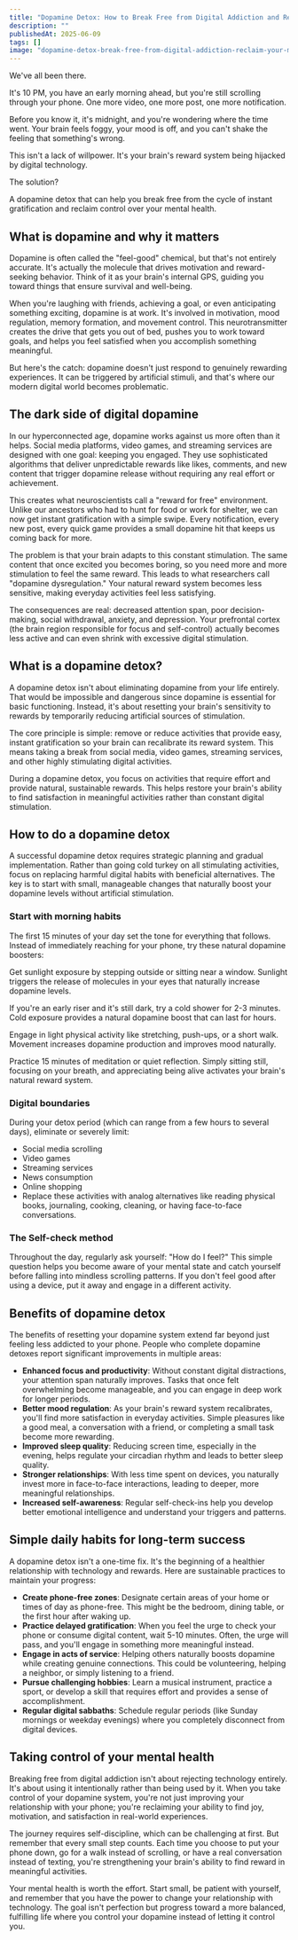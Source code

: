 ```yaml
---
title: "Dopamine Detox: How to Break Free from Digital Addiction and Reclaim Your Mental Health"
description: ""
publishedAt: 2025-06-09
tags: []
image: "dopamine-detox-break-free-from-digital-addiction-reclaim-your-mental-health.jpg"
---
```



<BlogPageLayout frontmatter={frontmatter}>
We've all been there.

It's 10 PM, you have an early morning ahead, but you're still scrolling through your phone. One more video, one more post, one more notification.

Before you know it, it's midnight, and you're wondering where the time went. Your brain feels foggy, your mood is off, and you can't shake the feeling that something's wrong.

This isn't a lack of willpower. It's your brain's reward system being hijacked by digital technology.

The solution?

A dopamine detox that can help you break free from the cycle of instant gratification and reclaim control over your mental health.

## What is dopamine and why it matters

Dopamine is often called the "feel-good" chemical, but that's not entirely accurate. It's actually the molecule that drives motivation and reward-seeking behavior. Think of it as your brain's internal GPS, guiding you toward things that ensure survival and well-being.

When you're laughing with friends, achieving a goal, or even anticipating something exciting, dopamine is at work. It's involved in motivation, mood regulation, memory formation, and movement control. This neurotransmitter creates the drive that gets you out of bed, pushes you to work toward goals, and helps you feel satisfied when you accomplish something meaningful.

But here's the catch: dopamine doesn't just respond to genuinely rewarding experiences. It can be triggered by artificial stimuli, and that's where our modern digital world becomes problematic.

## The dark side of digital dopamine

In our hyperconnected age, dopamine works against us more often than it helps. Social media platforms, video games, and streaming services are designed with one goal: keeping you engaged. They use sophisticated algorithms that deliver unpredictable rewards like likes, comments, and new content that trigger dopamine release without requiring any real effort or achievement.

This creates what neuroscientists call a "reward for free" environment. Unlike our ancestors who had to hunt for food or work for shelter, we can now get instant gratification with a simple swipe. Every notification, every new post, every quick game provides a small dopamine hit that keeps us coming back for more.

The problem is that your brain adapts to this constant stimulation. The same content that once excited you becomes boring, so you need more and more stimulation to feel the same reward. This leads to what researchers call "dopamine dysregulation." Your natural reward system becomes less sensitive, making everyday activities feel less satisfying.

The consequences are real: decreased attention span, poor decision-making, social withdrawal, anxiety, and depression. Your prefrontal cortex (the brain region responsible for focus and self-control) actually becomes less active and can even shrink with excessive digital stimulation.

## What is a dopamine detox?

A dopamine detox isn't about eliminating dopamine from your life entirely. That would be impossible and dangerous since dopamine is essential for basic functioning. Instead, it's about resetting your brain's sensitivity to rewards by temporarily reducing artificial sources of stimulation.

The core principle is simple: remove or reduce activities that provide easy, instant gratification so your brain can recalibrate its reward system. This means taking a break from social media, video games, streaming services, and other highly stimulating digital activities.

During a dopamine detox, you focus on activities that require effort and provide natural, sustainable rewards. This helps restore your brain's ability to find satisfaction in meaningful activities rather than constant digital stimulation.

## How to do a dopamine detox

A successful dopamine detox requires strategic planning and gradual implementation. Rather than going cold turkey on all stimulating activities, focus on replacing harmful digital habits with beneficial alternatives. The key is to start with small, manageable changes that naturally boost your dopamine levels without artificial stimulation.

### Start with morning habits

The first 15 minutes of your day set the tone for everything that follows. Instead of immediately reaching for your phone, try these natural dopamine boosters:

Get sunlight exposure by stepping outside or sitting near a window. Sunlight triggers the release of molecules in your eyes that naturally increase dopamine levels.

If you're an early riser and it's still dark, try a cold shower for 2-3 minutes. Cold exposure provides a natural dopamine boost that can last for hours.

Engage in light physical activity like stretching, push-ups, or a short walk. Movement increases dopamine production and improves mood naturally.

Practice 15 minutes of meditation or quiet reflection. Simply sitting still, focusing on your breath, and appreciating being alive activates your brain's natural reward system.

### Digital boundaries

During your detox period (which can range from a few hours to several days), eliminate or severely limit:

- Social media scrolling
- Video games
- Streaming services
- News consumption
- Online shopping
- Replace these activities with analog alternatives like reading physical books, journaling, cooking, cleaning, or having face-to-face conversations.

### The Self-check method

Throughout the day, regularly ask yourself: "How do I feel?" This simple question helps you become aware of your mental state and catch yourself before falling into mindless scrolling patterns. If you don't feel good after using a device, put it away and engage in a different activity.

## Benefits of dopamine detox

The benefits of resetting your dopamine system extend far beyond just feeling less addicted to your phone. People who complete dopamine detoxes report significant improvements in multiple areas:

- **Enhanced focus and productivity**: Without constant digital distractions, your attention span naturally improves. Tasks that once felt overwhelming become manageable, and you can engage in deep work for longer periods.
- **Better mood regulation**: As your brain's reward system recalibrates, you'll find more satisfaction in everyday activities. Simple pleasures like a good meal, a conversation with a friend, or completing a small task become more rewarding.
- **Improved sleep quality**: Reducing screen time, especially in the evening, helps regulate your circadian rhythm and leads to better sleep quality.
- **Stronger relationships**: With less time spent on devices, you naturally invest more in face-to-face interactions, leading to deeper, more meaningful relationships.
- **Increased self-awareness**: Regular self-check-ins help you develop better emotional intelligence and understand your triggers and patterns.

## Simple daily habits for long-term success

A dopamine detox isn't a one-time fix. It's the beginning of a healthier relationship with technology and rewards. Here are sustainable practices to maintain your progress:

- **Create phone-free zones**: Designate certain areas of your home or times of day as phone-free. This might be the bedroom, dining table, or the first hour after waking up.
- **Practice delayed gratification**: When you feel the urge to check your phone or consume digital content, wait 5-10 minutes. Often, the urge will pass, and you'll engage in something more meaningful instead.
- **Engage in acts of service**: Helping others naturally boosts dopamine while creating genuine connections. This could be volunteering, helping a neighbor, or simply listening to a friend.
- **Pursue challenging hobbies**: Learn a musical instrument, practice a sport, or develop a skill that requires effort and provides a sense of accomplishment.
- **Regular digital sabbaths**: Schedule regular periods (like Sunday mornings or weekday evenings) where you completely disconnect from digital devices.

## Taking control of your mental health

Breaking free from digital addiction isn't about rejecting technology entirely. It's about using it intentionally rather than being used by it. When you take control of your dopamine system, you're not just improving your relationship with your phone; you're reclaiming your ability to find joy, motivation, and satisfaction in real-world experiences.

The journey requires self-discipline, which can be challenging at first. But remember that every small step counts. Each time you choose to put your phone down, go for a walk instead of scrolling, or have a real conversation instead of texting, you're strengthening your brain's ability to find reward in meaningful activities.

Your mental health is worth the effort. Start small, be patient with yourself, and remember that you have the power to change your relationship with technology. The goal isn't perfection but progress toward a more balanced, fulfilling life where you control your dopamine instead of letting it control you.

</BlogPageLayout>
